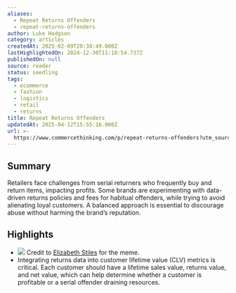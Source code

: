 ```yaml
---
aliases:
  - Repeat Returns Offenders
  - repeat-returns-offenders
author: Luke Hodgson
category: articles
createdAt: 2025-02-09T20:38:49.000Z
lastHighlightedOn: 2024-12-30T11:10:54.737Z
publishedOn: null
source: reader
status: seedling
tags:
  - ecommerce
  - fashion
  - logistics
  - retail
  - returns
title: Repeat Returns Offenders
updatedAt: 2025-04-12T15:55:16.000Z
url: >-
  https://www.commercethinking.com/p/repeat-returns-offenders?utm_source=post-email-title&publication_id=1474159&post_id=151547904&utm_campaign=email-post-title&isFreemail=true&r=31t9d7&triedRedirect=true&utm_medium=email
---
```

## Summary

Retailers face challenges from serial returners who frequently buy and return items, impacting profits. Some brands are experimenting with data-driven returns policies and fees for habitual offenders, while trying to avoid alienating loyal customers. A balanced approach is essential to discourage abuse without harming the brand’s reputation.

## Highlights

- [![](https://substackcdn.com/image/fetch/w_1456,c_limit,f_auto,q_auto:good,fl_progressive:steep/https%3A%2F%2Fsubstack-post-media.s3.amazonaws.com%2Fpublic%2Fimages%2F3dcd49bc-cb67-4366-a07e-dc2511ad8907_887x447.png)](https://substackcdn.com/image/fetch/f_auto,q_auto:good,fl_progressive:steep/https%3A%2F%2Fsubstack-post-media.s3.amazonaws.com%2Fpublic%2Fimages%2F3dcd49bc-cb67-4366-a07e-dc2511ad8907_887x447.png)
  Credit to [Elizabeth Stiles](https://www.instagram.com/elizabethstilesuk/) for the meme.
- Integrating returns data into customer lifetime value (CLV) metrics is critical. Each customer should have a lifetime sales value, returns value, and net value, which can help determine whether a customer is profitable or a serial offender draining resources.
